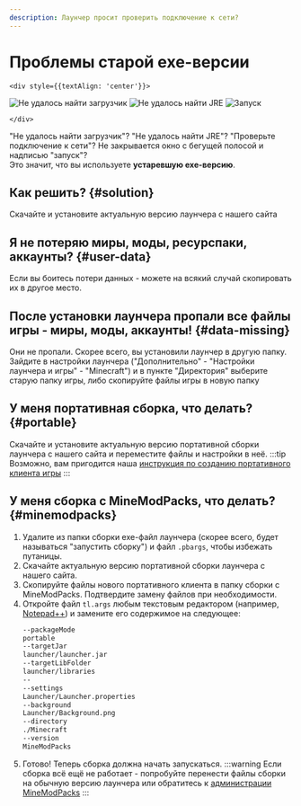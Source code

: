 ```yaml
---
description: Лаунчер просит проверить подключение к сети?
---
```



# Проблемы старой exe-версии
```mdx-code-block
<div style={{textAlign: 'center'}}>
```
![Не удалось найти загрузчик](./img/prebootstrap-error.jpg) ![Не удалось найти JRE](./img/prebootstrap-jre-not-found.jpg) ![Запуск](./img/prebootstrap-launching.jpg)
```mdx-code-block
</div>
```
"Не удалось найти загрузчик"? "Не удалось найти JRE"? "Проверьте подключение к сети"? Не закрывается окно с бегущей полосой и надписью "запуск"?  
Это значит, что вы используете **устаревшую exe-версию**.

## Как решить? {#solution}
Скачайте и установите актуальную версию лаунчера с <RedirHost path="/">нашего сайта</RedirHost>

## Я не потеряю миры, моды, ресурспаки, аккаунты? {#user-data}
Если вы боитесь потери данных - можете на всякий случай скопировать их в другое место.  

## После установки лаунчера пропали все файлы игры - миры, моды, аккаунты! {#data-missing}
Они не пропали. Скорее всего, вы установили лаунчер в другую папку.  
Зайдите в настройки лаунчера ("Дополнительно" - "Настройки лаунчера и игры" - "Minecraft") и в пункте "Директория" выберите старую папку игры, либо скопируйте файлы игры в новую папку

## У меня портативная сборка, что делать? {#portable}
Скачайте и установите актуальную версию портативной сборки лаунчера с <RedirHost path="/portable">нашего сайта</RedirHost> и переместите файлы и настройки в неё.
:::tip
Возможно, вам пригодится наша [инструкция по созданию портативного клиента игры](../launcher/portable)
:::

## У меня сборка с MineModPacks, что делать? {#minemodpacks}
1. Удалите из папки сборки exe-файл лаунчера (скорее всего, будет называться "запустить сборку") и файл `.pbargs`, чтобы избежать путаницы.
2. Скачайте актуальную версию портативной сборки лаунчера с <RedirHost path="/portable">нашего сайта</RedirHost>.
3. Скопируйте файлы нового портативного клиента в папку сборки с MineModPacks. Подтвердите замену файлов при необходимости.
4. Откройте файл `tl.args` любым текстовым редактором (например, [Notepad++](https://notepad-plus-plus.org/downloads/)) и замените его содержимое на следующее:
    ```bash title="tl.args"
    --packageMode
    portable
    --targetJar
    launcher/launcher.jar
    --targetLibFolder
    launcher/libraries
    --
    --settings
    Launcher/Launcher.properties
    --background
    Launcher/Background.png
    --directory
    ./Minecraft
    --version
    MineModPacks
    ```
5. Готово! Теперь сборка должна начать запускаться.
    :::warning
    Если сборка всё ещё не работает - попробуйте перенести файлы сборки на обычную версию лаунчера или обратитесь к [администрации MineModPacks](https://minemodpacks.ru/%D0%B8%D0%BD%D1%84%D0%BE%D1%80%D0%BC%D0%B0%D1%86%D0%B8%D1%8F#%D0%9A%D0%BE%D0%BD%D1%82%D0%B0%D0%BA%D1%82%D1%8B)
    :::
